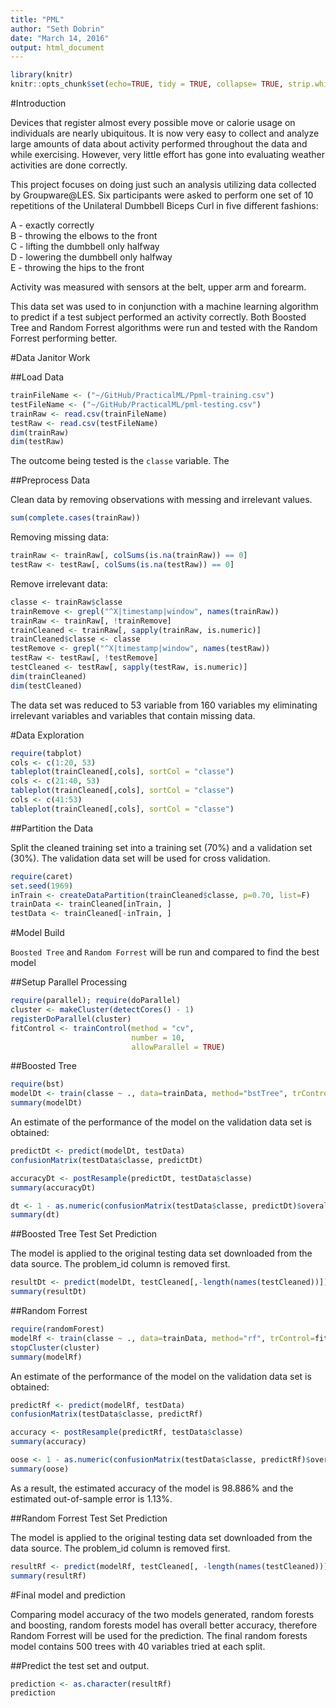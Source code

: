 ```yaml
---
title: "PML"
author: "Seth Dobrin"
date: "March 14, 2016"
output: html_document
---
```

```r
library(knitr)
knitr::opts_chunk$set(echo=TRUE, tidy = TRUE, collapse= TRUE, strip.white = TRUE, verbose = FALSE, cache=TRUE, message=FALSE, warnings=FALSE, error = FALSE, fig.width=10)
```

#Introduction

Devices that register almost every possible move or calorie usage on individuals are nearly ubiquitous. It is now very easy to collect and analyze large amounts of data about activity performed throughout the data and while exercising. However, very little effort has gone into evaluating weather activities are done correctly. 

This project focuses on doing just such an analysis utilizing data collected by Groupware@LES. Six participants were asked to perform one set of 10 repetitions of the Unilateral Dumbbell Biceps Curl in five different fashions:  

A - exactly correctly  
B - throwing the elbows to the front  
C - lifting the dumbbell only halfway  
D - lowering the dumbbell only halfway  
E - throwing the hips to the front  

Activity was measured with sensors at the belt, upper arm and forearm.

This data set was used to in conjunction with a machine learning algorithm to predict if a test subject performed an activity correctly. Both Boosted Tree and Random Forrest algorithms were run and tested with the Random Forrest performing better.

#Data Janitor Work

##Load Data

```r
trainFileName <- ("~/GitHub/PracticalML/Ppml-training.csv")
testFileName <- ("~/GitHub/PracticalML/pml-testing.csv")
trainRaw <- read.csv(trainFileName)
testRaw <- read.csv(testFileName)
dim(trainRaw)
dim(testRaw)
```

The outcome being tested is the `classe` variable. The

##Preprocess Data

Clean data by removing observations with messing and irrelevant values.

```r
sum(complete.cases(trainRaw))
```

Removing missing data:

```r
trainRaw <- trainRaw[, colSums(is.na(trainRaw)) == 0] 
testRaw <- testRaw[, colSums(is.na(testRaw)) == 0] 
```

Remove irrelevant data:

```r
classe <- trainRaw$classe
trainRemove <- grepl("^X|timestamp|window", names(trainRaw))
trainRaw <- trainRaw[, !trainRemove]
trainCleaned <- trainRaw[, sapply(trainRaw, is.numeric)]
trainCleaned$classe <- classe
testRemove <- grepl("^X|timestamp|window", names(testRaw))
testRaw <- testRaw[, !testRemove]
testCleaned <- testRaw[, sapply(testRaw, is.numeric)]
dim(trainCleaned)
dim(testCleaned)
```

The data set was reduced to 53 variable from 160 variables my eliminating irrelevant variables and variables that contain missing data.

#Data Exploration
```R
require(tabplot)
cols <- c(1:20, 53)
tableplot(trainCleaned[,cols], sortCol = "classe")
cols <- c(21:40, 53)
tableplot(trainCleaned[,cols], sortCol = "classe")
cols <- c(41:53)
tableplot(trainCleaned[,cols], sortCol = "classe")
```

##Partition the Data

Split the cleaned training set into a training set (70%) and a validation set (30%). The validation data set will be used for cross validation.

```r
require(caret)
set.seed(1969) 
inTrain <- createDataPartition(trainCleaned$classe, p=0.70, list=F)
trainData <- trainCleaned[inTrain, ]
testData <- trainCleaned[-inTrain, ]
```

#Model Build

`Boosted Tree` and `Random Forrest` will be run and compared to find the best model 

##Setup Parallel Processing

```r
require(parallel); require(doParallel)
cluster <- makeCluster(detectCores() - 1) 
registerDoParallel(cluster)
fitControl <- trainControl(method = "cv",
                           number = 10,
                           allowParallel = TRUE)
```

##Boosted Tree

```r
require(bst)
modelDt <- train(classe ~ ., data=trainData, method="bstTree", trControl=fitControl)
summary(modelDt)
```

An estimate of the performance of the model on the validation data set is obtained:
```r
predictDt <- predict(modelDt, testData)
confusionMatrix(testData$classe, predictDt)
```

```r
accuracyDt <- postResample(predictDt, testData$classe)
summary(accuracyDt)
```

```r
dt <- 1 - as.numeric(confusionMatrix(testData$classe, predictDt)$overall[1])
summary(dt)
```

##Boosted Tree Test Set Prediction

The model is applied to the original testing data set downloaded from the data source. The problem_id column is removed first.

```r
resultDt <- predict(modelDt, testCleaned[,-length(names(testCleaned))])
summary(resultDt)
```

##Random Forrest
```r
require(randomForest)
modelRf <- train(classe ~ ., data=trainData, method="rf", trControl=fitControl)
stopCluster(cluster)
summary(modelRf)
```

An estimate of the performance of the model on the validation data set is obtained:

```r
predictRf <- predict(modelRf, testData)
confusionMatrix(testData$classe, predictRf)
```

```r
accuracy <- postResample(predictRf, testData$classe)
summary(accuracy)
```

```r
oose <- 1 - as.numeric(confusionMatrix(testData$classe, predictRf)$overall[1])
summary(oose)
```

As a result, the estimated accuracy of the model is 98.886% and the estimated out-of-sample error is 1.13%.

##Random Forrest Test Set Prediction

The model is applied to the original testing data set downloaded from the data source. The problem_id column is removed first.

```r
resultRf <- predict(modelRf, testCleaned[, -length(names(testCleaned))])
summary(resultRf)
```

#Final model and prediction

Comparing model accuracy of the two models generated, random forests and boosting, random forests model has overall better accuracy, therefore Random Forrest will be used for the prediction. The final random forests model contains 500 trees with 40 variables tried at each split. 


##Predict the test set and output.
```r
prediction <- as.character(resultRf)
prediction
```
